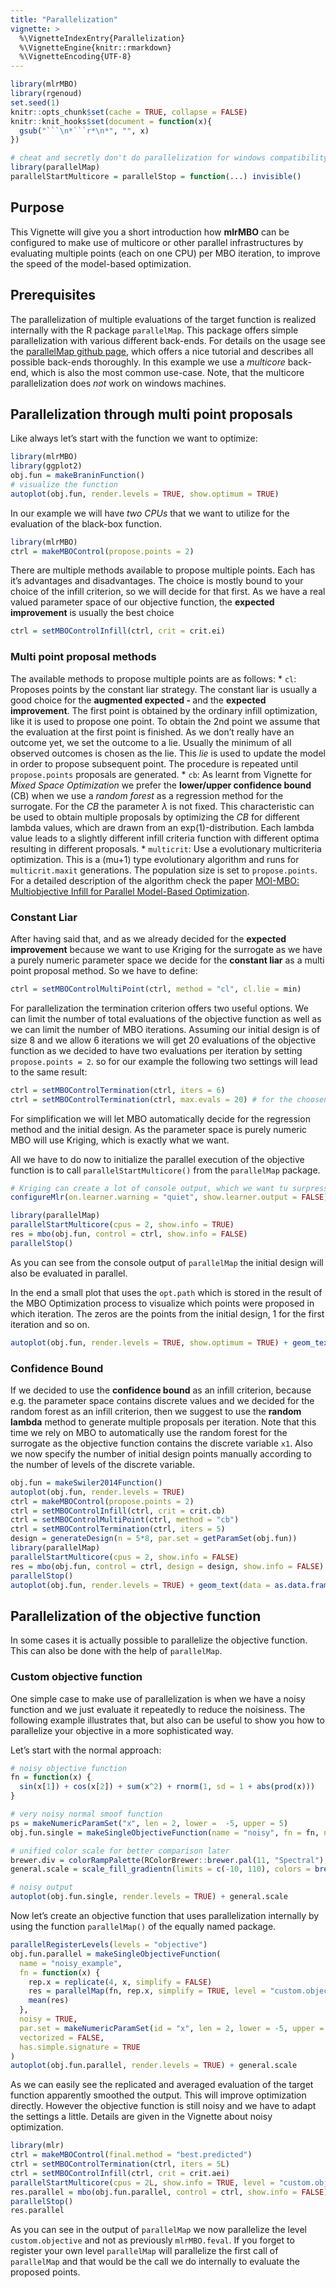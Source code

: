 ```yaml
---
title: "Parallelization"
vignette: >
  %\VignetteIndexEntry{Parallelization}
  %\VignetteEngine{knitr::rmarkdown}
  %\VignetteEncoding{UTF-8}
---
```


```r
library(mlrMBO)
library(rgenoud)
set.seed(1)
knitr::opts_chunk$set(cache = TRUE, collapse = FALSE)
knitr::knit_hooks$set(document = function(x){
  gsub("```\n*```r*\n*", "", x)
})

# cheat and secretly don't do parallelization for windows compatibility.
library(parallelMap)
parallelStartMulticore = parallelStop = function(...) invisible()
```

## Purpose

This Vignette will give you a short introduction how **mlrMBO** can be configured to make use of multicore or other parallel infrastructures by evaluating multiple points (each on one CPU) per MBO iteration, to improve the speed of the model-based optimization.

## Prerequisites

The parallelization of multiple evaluations of the target function is realized internally with the R package `parallelMap`.
This package offers simple parallelization with various different back-ends.
For details on the usage see the [parallelMap github page](https://github.com/berndbischl/parallelMap#readme), which offers a nice tutorial and describes all possible back-ends thoroughly.
In this example we use a *multicore* back-end, which is also the most common use-case.
Note, that the multicore parallelization does _not_ work on windows machines.

## Parallelization through multi point proposals

Like always let's start with the function we want to optimize:

```r
library(mlrMBO)
library(ggplot2)
obj.fun = makeBraninFunction()
# visualize the function
autoplot(obj.fun, render.levels = TRUE, show.optimum = TRUE)
```

In our example we will have *two CPUs* that we want to utilize for the evaluation of the black-box function.

```r
library(mlrMBO)
ctrl = makeMBOControl(propose.points = 2)
```

There are multiple methods available to propose multiple points.
Each has it's advantages and disadvantages.
The choice is mostly bound to your choice of the infill criterion, so we will decide for that first.
As we have a real valued parameter space of our objective function, the **expected improvement** is usually the best choice

```r
ctrl = setMBOControlInfill(ctrl, crit = crit.ei)
```

### Multi point proposal methods

The available methods to propose multiple points are as follows:
* `cl`: Proposes points by the constant liar strategy.
The constant liar is usually a good choice for the **augmented expected - ** and the **expected improvement**.
The first point is obtained by the ordinary infill optimization, like it is used to propose one point.
To obtain the 2nd point we assume that the evaluation at the first point is finished.
As we don't really have an outcome yet, we set the outcome to a lie.
Usually the minimum of all observed outcomes is chosen as the lie.
This *lie* is used to update the model in order to propose subsequent point.
The procedure is repeated until `propose.points` proposals are generated.
* `cb`: As learnt from Vignette for *Mixed Space Optimization* we prefer the **lower/upper confidence bound** (CB) when we use a *random forest* as a regression method for the surrogate.
For the *CB* the parameter $\lambda$ is not fixed.
This characteristic can be used to obtain multiple proposals by optimizing the *CB* for different lambda values, which are drawn from an exp(1)-distribution.
Each lambda value leads to a slightly different infill criteria function with different optima resulting in different proposals.
* `multicrit`: Use a evolutionary multicriteria optimization.
This is a (mu+1) type evolutionary algorithm and runs for `multicrit.maxit` generations.
The population size is set to `propose.points`.
For a detailed description of the algorithm check the paper [MOI-MBO: Multiobjective Infill for Parallel Model-Based Optimization](http://link.springer.com/chapter/10.1007/978-3-319-09584-4_17).

### Constant Liar

After having said that, and as we already decided for the **expected improvement** because we want to use Kriging for the surrogate as we have a purely numeric parameter space we decide for the **constant liar** as a multi point proposal method.
So we have to define:

```r
ctrl = setMBOControlMultiPoint(ctrl, method = "cl", cl.lie = min)
```

For parallelization the termination criterion offers two useful options.
We can limit the number of total evaluations of the objective function as well as we can limit the number of MBO iterations.
Assuming our initial design is of size 8 and we allow 6 iterations we will get 20 evaluations of the objective function as we decided to have two evaluations per iteration by setting `propose.points = 2`.
so for our example the following two settings will lead to the same result:

```r
ctrl = setMBOControlTermination(ctrl, iters = 6)
ctrl = setMBOControlTermination(ctrl, max.evals = 20) # for the choosen settings will result in the same number of evaluations.
```

For simplification we will let MBO automatically decide for the regression method and the initial design.
As the parameter space is purely numeric MBO will use Kriging, which is exactly what we want.

All we have to do now to initialize the parallel execution of the objective function is to call `parallelStartMulticore()` from the `parallelMap` package.

```r
# Kriging can create a lot of console output, which we want tu surpress here:
configureMlr(on.learner.warning = "quiet", show.learner.output = FALSE)

library(parallelMap)
parallelStartMulticore(cpus = 2, show.info = TRUE)
res = mbo(obj.fun, control = ctrl, show.info = FALSE)
parallelStop()
```

As you can see from the console output of `parallelMap` the initial design will also be evaluated in parallel.

In the end a small plot that uses the `opt.path` which is stored in the result of the MBO Optimization process to visualize which points were proposed in which iteration.
The zeros are the points from the initial design, 1 for the first iteration and so on.
```r
autoplot(obj.fun, render.levels = TRUE, show.optimum = TRUE) + geom_text(data = as.data.frame(res$opt.path), mapping = aes(label = dob), color = "white")
```

### Confidence Bound

If we decided to use the **confidence bound** as an infill criterion, because e.g. the parameter space contains discrete values and we decided for the random forest as an infill criterion, then we suggest to use the **random lambda** method to generate multiple proposals per iteration.
Note that this time we rely on MBO to automatically use the random forest for the surrogate as the objective function contains the discrete variable `x1`.
Also we now specify the number of initial design points manually according to the number of levels of the discrete variable.

```r
obj.fun = makeSwiler2014Function()
autoplot(obj.fun, render.levels = TRUE)
ctrl = makeMBOControl(propose.points = 2)
ctrl = setMBOControlInfill(ctrl, crit = crit.cb)
ctrl = setMBOControlMultiPoint(ctrl, method = "cb")
ctrl = setMBOControlTermination(ctrl, iters = 5)
design = generateDesign(n = 5*8, par.set = getParamSet(obj.fun))
library(parallelMap)
parallelStartMulticore(cpus = 2, show.info = FALSE)
res = mbo(obj.fun, control = ctrl, design = design, show.info = FALSE)
parallelStop()
autoplot(obj.fun, render.levels = TRUE) + geom_text(data = as.data.frame(res$opt.path), mapping = aes(label = dob), color = "white")
```


## Parallelization of the objective function

In some cases it is actually possible to parallelize the objective function.
This can also be done with the help of `parallelMap`.

### Custom objective function

One simple case to make use of parallelization is when we have a noisy function and we just evaluate it repeatedly to reduce the noisiness.
The following example illustrates that, but also can be useful to show you how to parallelize your objective in a more sophisticated way.

Let's start with the normal approach:

```r
# noisy objective function
fn = function(x) {
  sin(x[1]) + cos(x[2]) + sum(x^2) + rnorm(1, sd = 1 + abs(prod(x)))
}

# very noisy normal smoof function
ps = makeNumericParamSet("x", len = 2, lower =  -5, upper = 5)
obj.fun.single = makeSingleObjectiveFunction(name = "noisy", fn = fn, noisy = TRUE, par.set = ps)

# unified color scale for better comparison later
brewer.div = colorRampPalette(RColorBrewer::brewer.pal(11, "Spectral"), interpolate = "spline")
general.scale = scale_fill_gradientn(limits = c(-10, 110), colors = brewer.div(200))

# noisy output
autoplot(obj.fun.single, render.levels = TRUE) + general.scale
```

Now let's create an objective function that uses parallelization internally by using the function `parallelMap()` of the equally named package.

```r
parallelRegisterLevels(levels = "objective")
obj.fun.parallel = makeSingleObjectiveFunction(
  name = "noisy_example",
  fn = function(x) {
    rep.x = replicate(4, x, simplify = FALSE)
    res = parallelMap(fn, rep.x, simplify = TRUE, level = "custom.objective")
    mean(res)
  },
  noisy = TRUE,
  par.set = makeNumericParamSet(id = "x", len = 2, lower = -5, upper = 5),
  vectorized = FALSE,
  has.simple.signature = TRUE
)
autoplot(obj.fun.parallel, render.levels = TRUE) + general.scale
```

As we can easily see the replicated and averaged evaluation of the target function apparently smoothed the output.
This will improve optimization directly.
However the objective function is still noisy and we have to adapt the settings a little.
Details are given in the Vignette about noisy optimization.

```r
library(mlr)
ctrl = makeMBOControl(final.method = "best.predicted")
ctrl = setMBOControlTermination(ctrl, iters = 5L)
ctrl = setMBOControlInfill(ctrl, crit = crit.aei)
parallelStartMulticore(cpus = 2L, show.info = TRUE, level = "custom.objective")
res.parallel = mbo(obj.fun.parallel, control = ctrl, show.info = FALSE)
parallelStop()
res.parallel
```
As you can see in the output of `parallelMap` we now parallelize the level `custom.objective` and not as previously `mlrMBO.feval`.
If you forget to register your own level `parallelMap` will parallelize the first call of `parallelMap` and that would be the call we do internally to evaluate the proposed points.
